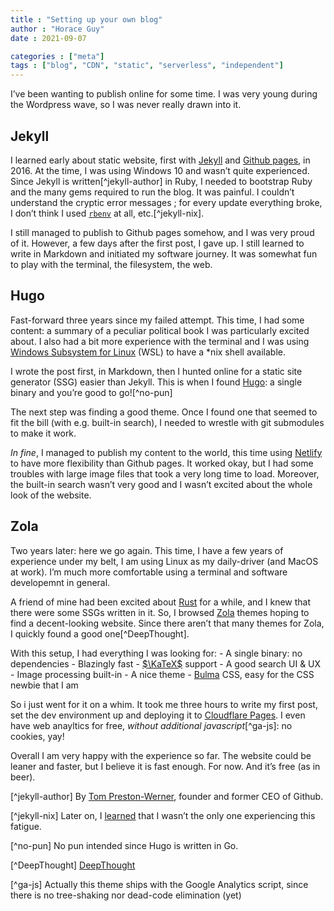 ```yaml
---
title : "Setting up your own blog"
author : "Horace Guy"
date : 2021-09-07

categories : ["meta"]
tags : ["blog", "CDN", "static", "serverless", "independent"]
---
```


I've been wanting to publish online for some time. I was very young during the Wordpress wave, so I was never really drawn into it.

## Jekyll

I learned early about static website, first with [Jekyll](https://jekyllrb.com/) and [Github pages](https://pages.github.com/), in 2016. At the time, I was using Windows 10 and wasn't quite experienced. Since Jekyll is written[^jekyll-author] in Ruby, I needed to bootstrap Ruby and the many gems required to run the blog. It was painful. I couldn't understand the cryptic error messages ; for every update everything broke, I don't think I used [`rbenv`](https://github.com/rbenv/rbenv) at all, etc.[^jekyll-nix]. 

I still managed to publish to Github pages somehow, and I was very proud of it. However, a few days after the first post, I gave up. I still learned to write in Markdown and initiated my software journey. It was somewhat fun to play with the terminal, the filesystem, the web.

## Hugo

Fast-forward three years since my failed attempt. This time, I had some content: a summary of a peculiar political book I was particularly excited about. I also had a bit more experience with the terminal and I was using [Windows Subsystem for Linux](https://docs.microsoft.com/en-us/windows/wsl/install-win10) (WSL) to have a *nix shell available. 

I wrote the post first, in Markdown, then I hunted online for a static site generator (SSG) easier than Jekyll. This is when I found [Hugo](https://gohugo.io/): a single binary and you're good to go![^no-pun]

The next step was finding a good theme. Once I found one that seemed to fit the bill (with e.g. built-in search), I needed to wrestle with git submodules to make it work. 

_In fine_, I managed to publish my content to the world, this time using [Netlify](https://www.netlify.com/) to have more flexibility than Github pages. It worked okay, but I had some troubles with large image files that took a very long time to load. Moreover, the built-in search wasn't very good and I wasn't excited about the whole look of the website.

## Zola

Two years later: here we go again. This time, I have a few years of experience under my belt, I am using Linux as my daily-driver (and MacOS at work). I'm much more comfortable using a terminal and software developemnt in general. 

A friend of mine had been excited about [Rust](https://www.rust-lang.org/) for a while, and I knew that there were some SSGs written in it. So, I browsed [Zola](https://www.getzola.org/) themes hoping to find a decent-looking website. Since there aren't that many themes for Zola, I quickly found a good one[^DeepThought]. 

With this setup, I had everything I was looking for: 
- A single binary: no dependencies
- Blazingly fast
- [$\KaTeX$](https://katex.org/) support
- A good search UI & UX
- Image processing built-in
- A nice theme
- [Bulma](https://bulma.io) CSS, easy for the CSS newbie that I am

So i just went for it on a whim. It took me three hours to write my first post, set the dev environment up and deploying it to [Cloudflare Pages](https://developers.cloudflare.com/pages/). I even have web anayltics for free, _without additional javascript_[^ga-js]: no cookies, yay!

Overall I am very happy with the experience so far. The website could be leaner and faster, but I believe it is fast enough. For now. And it's free (as in beer).


[^jekyll-author] By [Tom Preston-Werner](https://en.wikipedia.org/wiki/Tom_Preston-Werner), founder and former CEO of Github.

[^jekyll-nix] Later on, I [learned](https://youtu.be/USDbjmxEZ_I?t=1544) that I wasn't the only one experiencing this fatigue.

[^no-pun] No pun intended since Hugo is written in Go.

[^DeepThought] [DeepThought](https://www.getzola.org/themes/deepthought/)

[^ga-js] Actually this theme ships with the Google Analytics script, since there is no tree-shaking nor dead-code elimination (yet)

